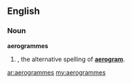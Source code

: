 ==English==

===Noun===
'''aerogrammes'''

# {{plural of|[[aerogramme]]}}, the alternative spelling of '''[[aerogram]]'''.

[[ar:aerogrammes]]
[[my:aerogrammes]]